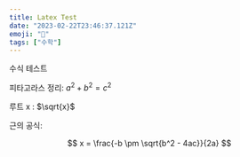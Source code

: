 ```yaml
---
title: Latex Test
date: "2023-02-22T23:46:37.121Z"
emoji: "📝"
tags: ["수학"]
---
```


수식 테스트

피타고라스 정리: $a^2 + b^2 = c^2$

루트 x : $\sqrt{x}$

근의 공식:

$$
x = \frac{-b \pm \sqrt{b^2 - 4ac}}{2a}
$$
